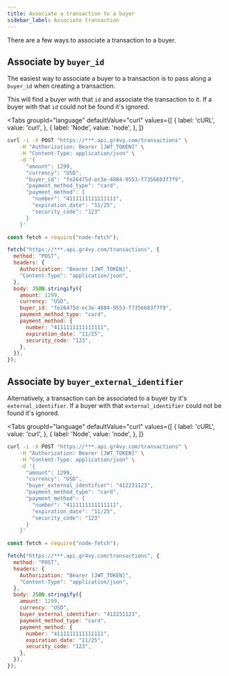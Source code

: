 ```yaml
---
title: Associate a transaction to a buyer
sidebar_label: Associate transaction
---
```



There are a few ways to associate a transaction to a buyer.

## Associate by `buyer_id`

The easiest way to associate a buyer to a transaction is to pass along a
`buyer_id` when creating a transaction.

This will find a buyer with that `id` and associate the transaction to it. If a
buyer with that `id` could not be found it's ignored.

<Tabs
  groupId="language"
  defaultValue="curl"
  values={[
    { label: 'cURL', value: 'curl', },
    { label: 'Node', value: 'node', },
  ]}
>
  <TabItem value="curl">

```bash {7}
curl -i -X POST "https://***.api.gr4vy.com/transactions" \
    -H "Authorization: Bearer [JWT_TOKEN]" \
    -H "Content-Type: application/json" \
    -d '{
      "amount": 1299,
      "currency": "USD",
      "buyer_id": "fe26475d-ec3e-4884-9553-f7356683f7f9",
      "payment_method_type": "card",
      "payment_method": {
        "number": "4111111111111111",
        "expiration_date": "11/25",
        "security_code": "123"
      }
    }'
```

  </TabItem>
  <TabItem value="node">

```js {12}
const fetch = require("node-fetch");

fetch("https://***.api.gr4vy.com/transactions", {
  method: "POST",
  headers: {
    Authorization: "Bearer [JWT_TOKEN]",
    "Content-Type": "application/json",
  },
  body: JSON.stringify({
    amount: 1299,
    currency: "USD",
    buyer_id: "fe26475d-ec3e-4884-9553-f7356683f7f9",
    payment_method_type: "card",
    payment_method: {
      number: "4111111111111111",
      expiration_date: "11/25",
      security_code: "123",
    },
  }),
});
```

  </TabItem>
</Tabs>

## Associate by `buyer_external_identifier`

Alternatively, a transaction can be associated to a buyer by it's
`external_identifier`. If a buyer with that `external_identifier` could not be
found it's ignored.

<Tabs
  groupId="language"
  defaultValue="curl"
  values={[
    { label: 'cURL', value: 'curl', },
    { label: 'Node', value: 'node', },
  ]}
>
  <TabItem value="curl">

```bash {7}
curl -i -X POST "https://***.api.gr4vy.com/transactions" \
    -H "Authorization: Bearer [JWT_TOKEN]" \
    -H "Content-Type: application/json" \
    -d '{
      "amount": 1299,
      "currency": "USD",
      "buyer_external_identifier": "412231123",
      "payment_method_type": "card",
      "payment_method": {
        "number": "4111111111111111",
        "expiration_date": "11/25",
        "security_code": "123"
      }
    }'
```

  </TabItem>
  <TabItem value="node">

```js {12}
const fetch = require("node-fetch");

fetch("https://***.api.gr4vy.com/transactions", {
  method: "POST",
  headers: {
    Authorization: "Bearer [JWT_TOKEN]",
    "Content-Type": "application/json",
  },
  body: JSON.stringify({
    amount: 1299,
    currency: "USD",
    buyer_external_identifier: "412231123",
    payment_method_type: "card",
    payment_method: {
      number: "4111111111111111",
      expiration_date: "11/25",
      security_code: "123",
    },
  }),
});
```

  </TabItem>
</Tabs>
